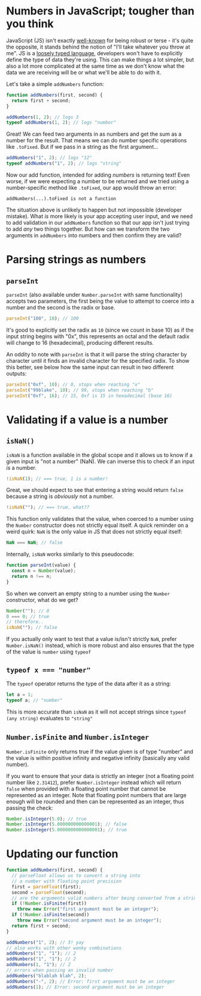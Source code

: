 # Numbers in JavaScript; tougher than you think

JavaScript (JS) isn't exactly [well-known](https://github.com/denysdovhan/wtfjs) for being robust or terse - it's quite the opposite, it stands behind the notion of "I'll take whatever you throw at me". JS is a [loosely typed language](https://en.wikipedia.org/wiki/Strong_and_weak_typing), developers won't have to explicitly define the type of data they're using. This can make things a lot simpler, but also a lot more complicated at the same time as we don't know what the data we are receiving will be or what we'll be able to do with it.

Let's take a simple `addNumbers` function:

```js
function addNumbers(first, second) {
  return first + second;
}
```

```js
addNumbers(1, 2); // logs 3
typeof addNumbers(1, 2); // logs "number"
```

Great! We can feed two arguments in as numbers and get the sum as a number for the result. That means we can do number specific operations like `.toFixed`. But if we pass in a string as the first argument...

```js
addNumbers("1", 2); // logs "12"
typeof addNumbers("1", 2); // logs "string"
```

Now our add function, intended for adding _numbers_ is returning text! Even worse, if we were expecting a number to be returned and we tried using a number-specific method like `.toFixed`, our app would throw an error:

`addNumbers(...).toFixed is not a function`

The situation above is unlikely to happen but not impossible (developer mistake). What _is_ more likely is your app accepting user input, and we need to add validation in our `addNumbers` function so that our app isn't just trying to add _any_ two things together. But how can we transform the two arguments in `addNumbers` into numbers and then confirm they are valid?

# Parsing strings as numbers

## `parseInt`

`parseInt` (also available under `Number.parseInt` with same functionality) accepts two parameters, the first being the value to attempt to coerce into a number and the second is the radix or base.

```js
parseInt("100", 10); // 100
```

It's good to explicitly set the radix as `10` (since we count in base 10) as if the input string begins with "0x", this represents an octal and the default radix will change to 16 (hexadecimal), producing different results.

An oddity to note with `parseInt` is that it will parse the string character by character until it finds an invalid character for the specified radix. To show this better, see below how the same input can result in two different outputs:

```js
parseInt("0xf", 10); // 0, stops when reaching "x"
parseInt("99blake", 10); // 99, stops when reaching "b"
parseInt("0xf", 16); // 15, 0xf is 15 in hexadecimal (base 16)
```

# Validating if a value is a number

## `isNaN()`

`isNaN` is a function available in the global scope and it allows us to know if a given input is "not a number" (NaN). We can inverse this to check if an input _is_ a number.

```js
!isNaN(1); // === true, 1 is a number!
```

Great, we should expect to see that entering a string would return `false` because a string is _obviously_ not a number.

```js
!isNaN(""); // === true, what??
```

This function only validates that the value, when coerced to a number using the `Number` constructor does not strictly equal itself. A quick reminder on a weird quirk: `NaN` is the only value in JS that does not strictly equal itself:

```js
NaN === NaN; // false
```

Internally, `isNaN` works similarly to this pseudocode:

```js
function parseInt(value) {
  const n = Number(value);
  return n !== n;
}
```

So when we convert an empty string to a number using the `Number` constructor, what do we get?

```js
Number(""); // 0
0 === 0; // true
// therefore..
isNaN(""); // false
```

If you actually only want to test that a value is/isn't strictly `NaN`, prefer `Number.isNaN()` instead, which is more robust and also ensures that the type of the value is `number` using `typeof`

## `typeof x === "number"`

The `typeof` operator returns the type of the data after it as a string:

```js
let a = 1;
typeof a; // "number"
```

This is more accurate than `isNaN` as it will not accept strings since `typeof (any string)` evaluates to `"string"`

## `Number.isFinite` and `Number.isInteger`

`Number.isFinite` only returns true if the value given is of type "number" and the value is within positive infinity and negative infinity (basically any valid number).

If you want to ensure that your data is strictly an integer (not a floating point number like `2.31412`), prefer `Number.isInteger` instead which will return `false` when provided with a floating point number that cannot be represented as an integer. Note that floating point numbers that are large enough will be rounded and then can be represented as an integer, thus passing the check:

```js
Number.isInteger(5.0); // true
Number.isInteger(5.000000000000001); // false
Number.isInteger(5.0000000000000001); // true
```

# Updating our function

```js
function addNumbers(first, second) {
  // parseFloat allows us to convert a string into
  // a number with floating point precision
  first = parseFloat(first);
  second = parseFloat(second);
  // are the arguments valid numbers after being converted from a string?
  if (!Number.isFinite(first))
    throw new Error("first argument must be an integer");
  if (!Number.isFinite(second))
    throw new Error("second argument must be an integer");
  return first + second;
}
```

```js
addNumbers("1", 2); // 3! yay
// also works with other wonky combinations
addNumbers("1", "1"); // 2
addNumbers("1", "1"); // 2
addNumbers(1, "1"); // 2
// errors when passing an invalid number
addNumbers("blablah blah", 2);
addNumbers("-", 2); // Error: first argument must be an integer
addNumbers(1); // Error: second argument must be an integer
```

<!--[PROPERTIES]
- slug: 'numbers-in-javascript'
  title: 'Numbers in JavaScript'
  description: "Simple, innocuous methods which will trip you up when working with numbers in JavaScript"
  image: "https://i.imgur.com/nWbP3i9.jpeg"
  createdAt: 1627826463002
  location: 'posts/numbers-in-javascript.mdx'
  labels:
    - programming
    - javascript
-->
